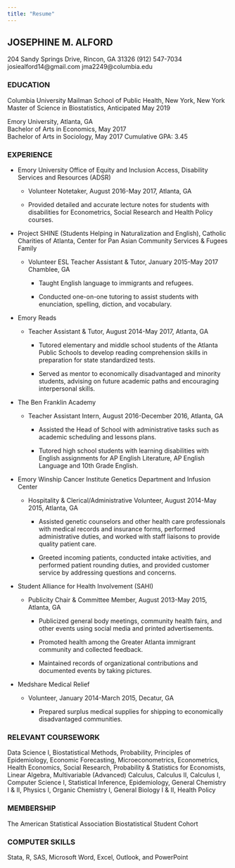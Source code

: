 ```yaml
---
title: "Resume"
---
```

###
## JOSEPHINE M. ALFORD

204 Sandy Springs Drive, Rincon, GA 31326 
(912) 547-7034 
josiealford14@gmail.com
jma2249@columbia.edu 

### EDUCATION
Columbia University Mailman School of Public Health, New York, New York
Master of Science in Biostatistics, Anticipated May 2019

Emory University, Atlanta, GA	  
Bachelor of Arts in Economics, May 2017                                                              
Bachelor of Arts in Sociology, May 2017
Cumulative GPA: 3.45

### EXPERIENCE
* Emory University Office of Equity and Inclusion
Access, Disability Services and Resources (ADSR)

    * Volunteer Notetaker, August 2016-May 2017, Atlanta, GA

     * Provided detailed and accurate lecture notes for students with disabilities for Econometrics, Social Research and Health Policy courses.
    
* Project SHINE (Students Helping in Naturalization and English), 
Catholic Charities of Atlanta, Center for Pan Asian Community Services & Fugees Family

    * Volunteer ESL Teacher Assistant & Tutor, January 2015-May 2017 Chamblee, GA
  
      * Taught English language to immigrants and refugees.  
    
      * Conducted one-on-one tutoring to assist students with enunciation, spelling, diction, and vocabulary.
    
* Emory Reads

    * Teacher Assistant & Tutor, August 2014-May 2017, Atlanta, GA
  
      * Tutored elementary and middle school students of the Atlanta Public Schools to develop reading comprehension skills in preparation for state standardized tests.
    
      * Served as mentor to economically disadvantaged and minority students, advising on future academic paths and encouraging interpersonal skills. 
    
* The Ben Franklin Academy 

    * Teacher Assistant Intern, August 2016-December 2016, Atlanta, GA
      
      * Assisted the Head of School with administrative tasks such as academic scheduling and lessons plans.
   
      * Tutored high school students with learning disabilities with English assignments for AP English Literature, AP English Language and 10th Grade English.  

* Emory Winship Cancer Institute Genetics Department and Infusion Center

    * Hospitality & Clerical/Administrative Volunteer, August 2014-May 2015, Atlanta, GA

        * Assisted genetic counselors and other health care professionals with medical records and insurance forms, performed administrative duties, and worked with staff liaisons to provide quality patient care. 
      
        * Greeted incoming patients, conducted intake activities, and performed patient rounding duties, and provided customer service by addressing questions and concerns.

* Student Alliance for Health Involvement (SAHI)

    * Publicity Chair & Committee Member, August 2013-May 2015, Atlanta, GA
    
      * Publicized general body meetings, community health fairs, and other events using social media and printed advertisements.
      
      * Promoted health among the Greater Atlanta immigrant community and collected feedback.
      
      * Maintained records of organizational contributions and documented events by taking pictures.

* Medshare Medical Relief

    * Volunteer, January 2014-March 2015, Decatur, GA
   
      * Prepared surplus medical supplies for shipping to economically disadvantaged communities.

### RELEVANT COURSEWORK
Data Science I, Biostatistical Methods, Probability, Principles of Epidemiology, Economic Forecasting, Microeconometrics, Econometrics, Health Economics, Social Research, Probability & Statistics for Economists, Linear Algebra, Multivariable (Advanced) Calculus, Calculus II, Calculus I, Computer Science I, Statistical Inference, Epidemiology, General Chemistry I & II, Physics I, Organic Chemistry I, General Biology I & II, Health Policy

### MEMBERSHIP
The American Statistical Association
Biostatistical Student Cohort

### COMPUTER SKILLS
Stata, R, SAS, Microsoft Word, Excel, Outlook, and PowerPoint